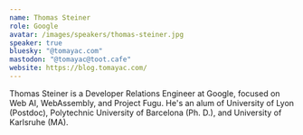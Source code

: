 ```yaml
---
name: Thomas Steiner
role: Google
avatar: /images/speakers/thomas-steiner.jpg
speaker: true
bluesky: "@tomayac.com"
mastodon: "@tomayac@toot.cafe"
website: https://blog.tomayac.com/
---
```


Thomas Steiner is a Developer Relations Engineer at Google, focused on Web AI, WebAssembly, and Project Fugu. He's an alum of University of Lyon (Postdoc), Polytechnic University of Barcelona (Ph. D.), and University of Karlsruhe (MA).
